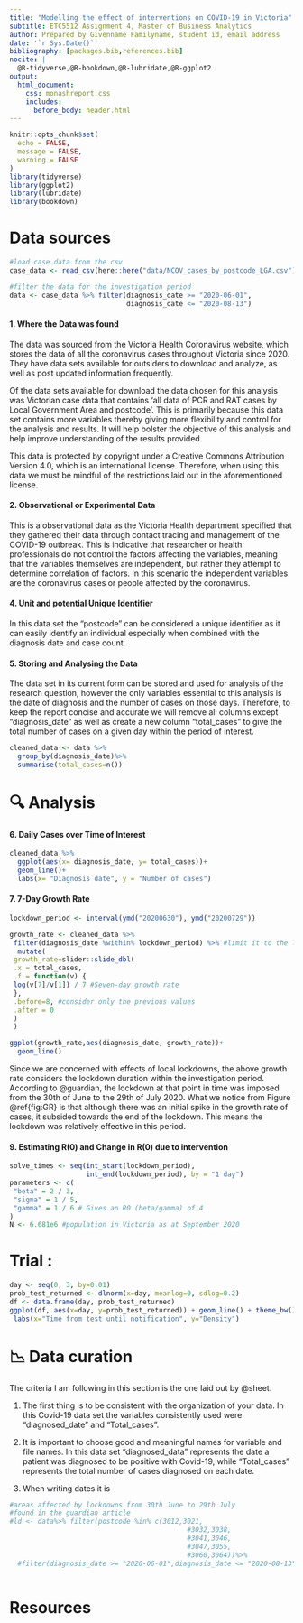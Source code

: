 ```yaml
---
title: "Modelling the effect of interventions on COVID-19 in Victoria"
subtitle: ETC5512 Assignment 4, Master of Business Analytics
author: Prepared by Givenname Familyname, student id, email address 
date: '`r Sys.Date()`'
bibliography: [packages.bib,references.bib]
nocite: |
  @R-tidyverse,@R-bookdown,@R-lubridate,@R-ggplot2
output: 
  html_document:
    css: monashreport.css
    includes:
      before_body: header.html
---
```


```r
knitr::opts_chunk$set(
  echo = FALSE,
  message = FALSE,
  warning = FALSE
)
library(tidyverse)
library(ggplot2)
library(lubridate)
library(bookdown)


```

# Data sources

```r
#load case data from the csv
case_data <- read_csv(here::here("data/NCOV_cases_by_postcode_LGA.csv"))
```

```r
#filter the data for the investigation period
data <- case_data %>% filter(diagnosis_date >= "2020-06-01",
                             diagnosis_date <= "2020-08-13") 
```

#### 1. Where the Data was found

The data was sourced from the Victoria Health Coronavirus website, which stores the data of all the coronavirus cases throughout Victoria since 2020. They have data sets available for outsiders to download and analyze, as well as post updated information frequently.

Of the data sets available for download the data chosen for this analysis was Victorian case data that contains 'all data of PCR and RAT cases by Local Government Area and postcode'. This is primarily because this data set contains more variables thereby giving more flexibility and control for the analysis and results. It will help bolster the objective of this analysis and help improve understanding of the results provided.

This data is protected by copyright under a Creative Commons Attribution Version 4.0, which is an international license. Therefore, when using this data we must be mindful of the restrictions laid out in the aforementioned license.

#### 2. Observational or Experimental Data

This is a observational data as the Victoria Health department specified that they gathered their data through contact tracing and management of the COVID-19 outbreak. This is indicative that researcher or health professionals do not control the factors affecting the variables, meaning that the variables themselves are independent, but rather they attempt to determine correlation of factors. In this scenario the independent variables are the coronavirus cases or people affected by the coronavirus.

#### 4. Unit and potential Unique Identifier

In this data set the "postcode" can be considered a unique identifier as it can easily identify an individual especially when combined with the diagnosis date and case count.

#### 5. Storing and Analysing the Data

The data set in its current form can be stored and used for analysis of the research question, however the only variables essential to this analysis is the date of diagnosis and the number of cases on those days. Therefore, to keep the report concise and accurate we will remove all columns except "diagnosis_date" as well as create a new column "total_cases" to give the total number of cases on a given day within the period of interest.

```r
cleaned_data <- data %>% 
  group_by(diagnosis_date)%>%
  summarise(total_cases=n())
```


# 🔍 Analysis

#### 6. Daily Cases over Time of Interest


```r
cleaned_data %>%
  ggplot(aes(x= diagnosis_date, y= total_cases))+
  geom_line()+
  labs(x= "Diagnosis date", y = "Number of cases")

```






#### 7. 7-Day Growth Rate

```r
lockdown_period <- interval(ymd("20200630"), ymd("20200729"))

growth_rate <- cleaned_data %>%
 filter(diagnosis_date %within% lockdown_period) %>% #limit it to the lock down period
  mutate(
 growth_rate=slider::slide_dbl(
 .x = total_cases,
 .f = function(v) {
 log(v[7]/v[1]) / 7 #Seven-day growth rate
 },
 .before=8, #consider only the previous values
 .after = 0
 )
 )

ggplot(growth_rate,aes(diagnosis_date, growth_rate))+
  geom_line()

```


Since we are concerned with effects of local lockdowns, the above growth rate considers the lockdown duration within the investigation period. According to @guardian, the lockdown at that point in time was imposed from the 30th of June to the 29th of July 2020. What we notice from Figure \@ref{fig:GR} is that although there was an initial spike in the growth rate of cases, it subsided towards the end of the lockdown. This means the lockdown was relatively effective in this period.

#### 9. Estimating R(0) and Change in R(0) due to intervention

```r
solve_times <- seq(int_start(lockdown_period), 
                   int_end(lockdown_period), by = "1 day")
parameters <- c(
 "beta" = 2 / 3,
 "sigma" = 1 / 5,
 "gamma" = 1 / 6 # Gives an R0 (beta/gamma) of 4
)
N <- 6.681e6 #population in Victoria as at September 2020

```



# Trial :
```r

day <- seq(0, 3, by=0.01)
prob_test_returned <- dlnorm(x=day, meanlog=0, sdlog=0.2)
df <- data.frame(day, prob_test_returned)
ggplot(df, aes(x=day, y=prob_test_returned)) + geom_line() + theme_bw() +
 labs(x="Time from test until notification", y="Density")

```


# 📉 Data curation

The criteria I am following in this section is the one laid out by @sheet.

1. The first thing is to be consistent with the organization of your data.
In this Covid-19 data set the variables consistently used were "diagnosed_date" and "Total_cases".

2. It is important to choose good and meaningful names for variable and file names. In this data set "diagnosed_data" represents the date a patient was diagnosed to be positive with Covid-19, while "Total_cases" represents the total number of cases diagnosed on each date.

3. When writing dates it is 




```r
#areas affected by lockdowns from 30th June to 29th July
#found in the guardian article
#ld <- data%>% filter(postcode %in% c(3012,3021,
                                            #3032,3038,
                                            #3041,3046,
                                            #3047,3055,
                                            #3060,3064))%>%
  #filter(diagnosis_date >= "2020-06-01",diagnosis_date <= "2020-08-13")



```

# Resources
